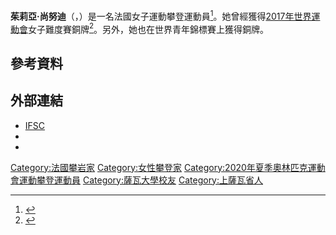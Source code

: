 {{Infobox sportsperson
| name = 茱莉亞·尚努迪<br />''Julia Chanourdie''
| image = JuliaChanourdie-1.JPG
| image_size = 
| caption = 尚努迪參加{{link-pl|2013年歐洲攀岩錦標賽|Mistrzostwa Europy we Wspinaczce Sportowej 2013}}
| full_name = 
| birth_date = {{birth date and age|1996|6|25|df=y}}
| birth_place = {{FRA}}[[上薩瓦省|上薩瓦省]][[阿維耶諾|阿維耶諾]]
| death_date = 
| death_place = 
| residence = 
| height = {{height|m=1.63}}
| weight = {{weight|kg=52}}
| country = {{FRA}}
| sport = [[運動攀登|運動攀登]]
| event = 
| collegeteam = [[薩瓦大學|薩瓦大學]]
| club = {{link-en|法國登山和攀岩協會|French Federation of Mountaineering and Climbing}}
| coach = 
| medaltemplates = 
{{MedalSport|女子[[運動攀登|運動攀登]]}}
{{MedalCountry|{{FRA}}}}
{{MedalCompetition|{{link-pl|世界大學攀岩錦標賽|Akademickie mistrzostwa świata we wspinaczce sportowej}}}}
{{MedalGold|{{link-pl|2016年世界大學攀岩錦標賽|Akademickie Mistrzostwa Świata we wspinaczce sportowej 2016|2016年 上海}}|難度賽}}
{{MedalGold|{{link-pl|2018年世界大學攀岩錦標賽|Akademickie Mistrzostwa Świata we wspinaczce sportowej 2018|2018年 布拉提斯拉瓦}}|速度賽}}
{{MedalSilver|{{link-pl|2016年世界大學攀岩錦標賽|Akademickie Mistrzostwa Świata we wspinaczce sportowej 2016|2016年 上海}}|抱石賽}}
{{MedalBronze|{{link-pl|2018年世界大學攀岩錦標賽|Akademickie Mistrzostwa Świata we wspinaczce sportowej 2018|2018年 布拉提斯拉瓦}}|抱石賽}}
{{MedalCompetition|[[世界運動會|世界運動會]]}}
{{MedalBronze|[[2017年世界運動會|2017年 弗羅茨瓦夫]]|難度賽}}
{{MedalCompetition|世界青年攀岩錦標賽}}
{{MedalBronze|2014年 努美阿|難度賽}}
{{MedalBronze|2015年 阿爾科|難度賽}}
{{MedalCompetition|歐洲青年攀岩錦標賽}}
{{MedalBronze|2014年 愛丁堡|難度賽}}
{{MedalCompetition|世界青少年攀岩錦標賽}}
{{MedalBronze|2013年 中薩尼奇|難度賽}}
| show-medals = yes
}}
'''茱莉亞·尚努迪'''（{{lang-fr|'''Julia Chanourdie'''}}，{{bd|1996年|6月25日||catIdx=Chanourdie, Julia}}）是一名法國女子運動攀登運動員<ref>{{Cite web|url=https://wspinanie.pl/2020/09/julia-chanourdie-sang-neuf-9a/|title=Julia Chanourdie wraca do ostrego wspinu. Na początek „Sang Neuf” 9a|publisher=wspinanie.pl|language=pl|date=2020-09-13|access-date=2020-09-13|archive-date=2020-12-01|archive-url=https://web.archive.org/web/20201201060611/https://wspinanie.pl/2020/09/julia-chanourdie-sang-neuf-9a/|dead-url=no}}</ref>。她曾經獲得[[2017年世界運動會|2017年世界運動會]]女子難度賽銅牌<ref>{{Cite web|url=https://rockandice.com/climbing-news/interview-julia-chanourdie-on-supercrackinette-5-15/|title=Interview: Julia Chanourdie on “Supercrackinette” (5.15)|publisher={{link-en|攀岩&攀冰雜誌|Rock & Ice}}|language=en|date=2020-03-19|access-date=2020-09-13|archive-date=2020-11-29|archive-url=https://web.archive.org/web/20201129220019/https://rockandice.com/climbing-news/interview-julia-chanourdie-on-supercrackinette-5-15/|dead-url=no}}</ref>。另外，她也在世界青年錦標賽上獲得銅牌。

== 參考資料 ==
{{Reflist}}

== 外部連結 ==
* [https://www.ifsc-climbing.org/index.php?option=com_ifsc&view=athlete&id=9984 IFSC] {{Wayback|url=https://www.ifsc-climbing.org/index.php?option=com_ifsc&view=athlete&id=9984 |date=20180626022102 }} {{en icon}}
* {{Facebook|Julia-Chanourdie-1641971689362735}}
* {{Instagram|juliachanourdie}}

{{DEFAULTSORT:Chanourdie, Julia}}
[[Category:法國攀岩家|Category:法國攀岩家]]
[[Category:女性攀登家|Category:女性攀登家]]
[[Category:2020年夏季奧林匹克運動會運動攀登運動員|Category:2020年夏季奧林匹克運動會運動攀登運動員]]
[[Category:薩瓦大學校友|Category:薩瓦大學校友]]
[[Category:上薩瓦省人|Category:上薩瓦省人]]